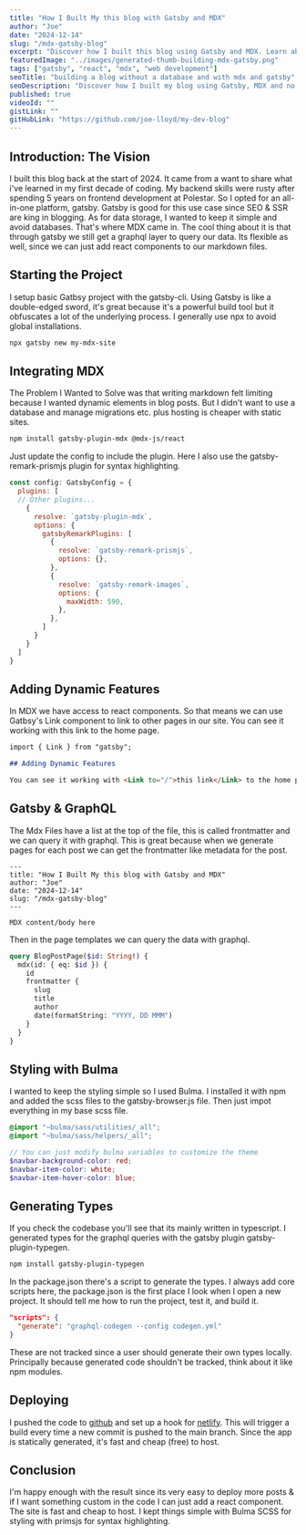 ```yaml
---
title: "How I Built My this blog with Gatsby and MDX"
author: "Joe"
date: "2024-12-14"
slug: "/mdx-gatsby-blog"
excerpt: "Discover how I built this blog using Gatsby and MDX. Learn about the benefits of static site generation, MDX, and more."
featuredImage: "../images/generated-thumb-building-mdx-gatsby.png"
tags: ["gatsby", "react", "mdx", "web development"]
seoTitle: "building a blog without a database and with mdx and gatsby"
seoDescription: "Discover how I built my blog using Gatsby, MDX and no database. Learn about the benefits of static site generation, MDX, and more."
published: true
videoId: ""
gistLink: ""
gitHubLink: "https://github.com/joe-lloyd/my-dev-blog"
---
```




## Introduction: The Vision

I built this blog back at the start of 2024. It came from a want to share what i've learned in my first decade of coding.
My backend skills were rusty after spending 5 years on frontend development at Polestar. So I opted for an all-in-one platform, gatsby.
Gatsby is good for this use case since SEO & SSR are king in blogging.
As for data storage, I wanted to keep it simple and avoid databases. That's where MDX came in. The cool thing about it is that through gatsby we still get a graphql layer to query our data.
Its flexible as well, since we can just add react components to our markdown files.

## Starting the Project

I setup basic Gatbsy project with the gatsby-cli. Using Gatsby is like a double-edged sword, it's great because it's a powerful build tool but it obfuscates a lot of the underlying process.
I generally use npx to avoid global installations.

```bash
npx gatsby new my-mdx-site
```

## Integrating MDX

The Problem I Wanted to Solve was that writing markdown felt limiting because I wanted dynamic elements in blog posts.
But I didn't want to use a database and manage migrations etc. plus hosting is cheaper with static sites.

```bash
npm install gatsby-plugin-mdx @mdx-js/react
```

Just update the config to include the plugin. Here I also use the gatsby-remark-prismjs plugin for syntax highlighting.

```javascript
const config: GatsbyConfig = {
  plugins: [
  // Other plugins...
    {
      resolve: `gatsby-plugin-mdx`,
      options: {
        gatsbyRemarkPlugins: [
          {
            resolve: `gatsby-remark-prismjs`,
            options: {},
          },
          {
            resolve: `gatsby-remark-images`,
            options: {
              maxWidth: 590,
            },
          },
        ]
      }
    }
  ]
}
```

## Adding Dynamic Features

In MDX we have access to react components. So that means we can use Gatbsy's Link component to link to other pages in our site.
You can see it working with <Link to="/">this link</Link> to the home page.

```md
import { Link } from "gatsby";

## Adding Dynamic Features

You can see it working with <Link to="/">this link</Link> to the home page.
```

## Gatsby & GraphQL

The Mdx Files have a list at the top of the file, this is called frontmatter and we can query it with graphql.
This is great because when we generate pages for each post we can get the frontmatter like metadata for the post.

```mdx
---
title: "How I Built My this blog with Gatsby and MDX"
author: "Joe"
date: "2024-12-14"
slug: "/mdx-gatsby-blog"
---

MDX content/body here
```

Then in the page templates we can query the data with graphql.

```graphql
query BlogPostPage($id: String!) {
  mdx(id: { eq: $id }) {
    id
    frontmatter {
      slug
      title
      author
      date(formatString: "YYYY, DD MMM")
    }
  }
}
```

## Styling with Bulma

I wanted to keep the styling simple so I used Bulma. I installed it with npm and added the scss files to the gatsby-browser.js file.
Then just impot everything in my base scss file.

```scss
@import "~bulma/sass/utilities/_all";
@import "~bulma/sass/helpers/_all";

// You can just modify bulma variables to customize the theme
$navbar-background-color: red;
$navbar-item-color: white;
$navbar-item-hover-color: blue;
```

## Generating Types

If you check the codebase you'll see that its mainly written in typescript. I generated types for the graphql queries with the gatsby plugin gatsby-plugin-typegen.

```bash
npm install gatsby-plugin-typegen
```

In the package.json there's a script to generate the types. I always add core scripts here, the package.json is the first place I look when I open a new project.
It should tell me how to run the project, test it, and build it.

```json
"scripts": {
  "generate": "graphql-codegen --config codegen.yml"
}
```

These are not tracked since a user should generate their own types locally.
Principally because generated code shouldn't be tracked, think about it like npm modules.

## Deploying

I pushed the code to [github](https://github.com/joe-lloyd/my-dev-blog) and set up a hook for [netlify](https://www.netlify.com/).
This will trigger a build every time a new commit is pushed to the main branch. Since the app is statically generated, it's fast and cheap (free) to host.

## Conclusion

I'm happy enough with the result since its very easy to deploy more posts & if I want something custom in the code I can just add a react component.
The site is fast and cheap to host.
I kept things simple with Bulma SCSS for styling with primsjs for syntax highlighting.

